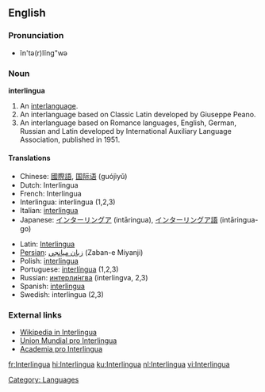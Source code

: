 {{interwiktionary|code=ia}}
==English==
{{wikipedia}}

===Pronunciation===
*ĭn'tə(r)lĭng"wə

===Noun===
'''interlingua'''

#An [[interlanguage]].
#An interlanguage based on Classic Latin developed by Giuseppe Peano.
#An interlanguage based on Romance languages, English, German, Russian and Latin developed by International Auxiliary Language Association, published in 1951.

====Translations====
{{top}}
*Chinese: [[國際語]], [[国际语]] (guójìyǔ)
*Dutch: Interlingua
*French: Interlingua
*Interlingua: interlingua (1,2,3)
*Italian: [[interlingua]]
*Japanese: [[インターリングア]] (intāringua), [[インターリングア語]] (intāringua-go)
{{mid}}
*Latin: [[Interlingua]]
*[[Persian]]: [[زبان ميانجي]] (Zaban-e Miyanji)
*Polish: [[interlingua]] {{f}}
*Portuguese: [[interlíngua]] {{f}} (1,2,3)
*Russian: [[интерлингва|интерли́нгва]] {{f}} (interlingva, 2,3)
*Spanish: [[interlingua]]
*Swedish: interlingua (2,3)
{{bottom}}

===External links===
* [http://ia.wikipedia.org Wikipedia in Interlingua]
* [http://www.interlingua.com Union Mundial pro Interlingua]
* [http://www.yahoogroups.com/group/academiaprointerlingua/ Academia pro Interlingua]

[[Category: Languages]]

[[fr:Interlingua]]
[[hi:Interlingua]]
[[ku:Interlingua]]
[[nl:Interlingua]]
[[vi:Interlingua]]
